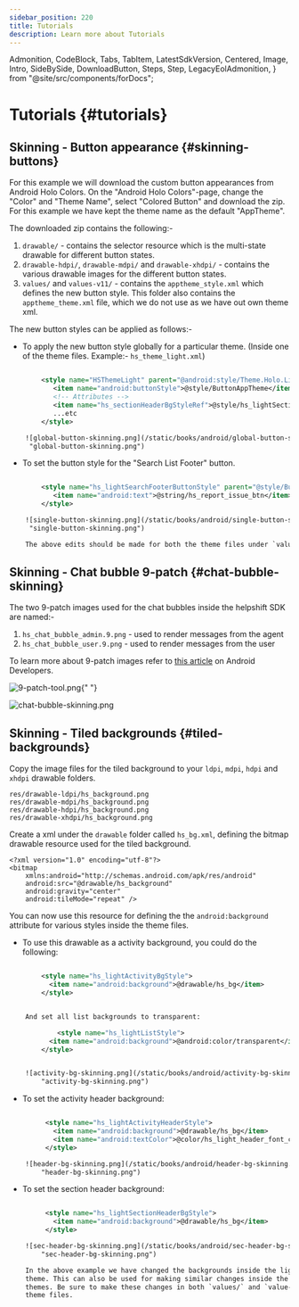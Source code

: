 ```yaml
---
sidebar_position: 220
title: Tutorials
description: Learn more about Tutorials
---
```


  Admonition,
  CodeBlock,
  Tabs,
  TabItem,
  LatestSdkVersion,
  Centered,
  Image,
  Intro,
  SideBySide,
  DownloadButton,
  Steps,
  Step,
  LegacyEolAdmonition,
} from "@site/src/components/forDocs";

<LegacyEolAdmonition />

# Tutorials {#tutorials}

## Skinning - Button appearance {#skinning-buttons}

For this example we will download the custom button appearances from
Android Holo Colors. On the "Android Holo Colors"-page, change the
"Color" and "Theme Name", select "Colored Button" and download the
zip. For this example we have kept the theme name as the default
"AppTheme".

The downloaded zip contains the following:-

1. `drawable/` - contains the selector resource which is the multi-state
   drawable for different button states.
1. `drawable-hdpi/`, `drawable-mdpi/` and `drawable-xhdpi/` - contains the
   various drawable images for the different button states.
1. `values/` and `values-v11/` - contains the `apptheme_style.xml` which
   defines the new button style. This folder also contains the
   `apptheme_theme.xml` file, which we do not use as we have out own theme
   xml.

The new button styles can be applied as follows:-

- To apply the new button style globally for a particular theme. (Inside
  one of the theme files. Example:- `hs_theme_light.xml`)

```xml

        <style name="HSThemeLight" parent="@android:style/Theme.Holo.Light.NoActionBar">
           <item name="android:buttonStyle">@style/ButtonAppTheme</item>
           <!-- Attributes -->
           <item name="hs_sectionHeaderBgStyleRef">@style/hs_lightSectionHeaderBgStyle</item>
           ...etc
        </style>

    ![global-button-skinning.png](/static/books/android/global-button-skinning.png
     "global-button-skinning.png")

```

- To set the button style for the "Search List Footer" button.

```xml

        <style name="hs_lightSearchFooterButtonStyle" parent="@style/ButtonAppTheme">
           <item name="android:text">@string/hs_report_issue_btn</item>
        </style>

    ![single-button-skinning.png](/static/books/android/single-button-skinning.png
     "single-button-skinning.png")

    The above edits should be made for both the theme files under `values/` and `values-v11/`. Similarly, these edits can be applied to dark themes in `hs_theme_dark.xml`.

```

## Skinning - Chat bubble 9-patch {#chat-bubble-skinning}

The two 9-patch images used for the chat bubbles inside the helpshift
SDK are named:-

1. `hs_chat_bubble_admin.9.png` - used to render messages from the agent
1. `hs_chat_bubble_user.9.png` - used to render messages from the user

To learn more about 9-patch images refer to
[this article](http://developer.android.com/tools/help/draw9patch.html)
on Android Developers.

<Image
  src="/static/books/android/9-patch-tool.png"
  width="full"
  alt="9-patch-tool.png"
/>{" "}

![chat-bubble-skinning.png](/static/books/android/chat-bubble-skinning.png "chat-bubble-skinning.png")

## Skinning - Tiled backgrounds {#tiled-backgrounds}

Copy the image files for the tiled background to your `ldpi`, `mdpi`, `hdpi`
and `xhdpi` drawable folders.

```
res/drawable-ldpi/hs_background.png
res/drawable-mdpi/hs_background.png
res/drawable-hdpi/hs_background.png
res/drawable-xhdpi/hs_background.png
```

Create a xml under the `drawable` folder called `hs_bg.xml`, defining
the bitmap drawable resource used for the tiled background.

```
<?xml version="1.0" encoding="utf-8"?>
<bitmap
    xmlns:android="http://schemas.android.com/apk/res/android"
    android:src="@drawable/hs_background"
    android:gravity="center"
    android:tileMode="repeat" />
```

You can now use this resource for defining the the `android:background`
attribute for various styles inside the theme files.

- To use this drawable as a activity background, you could do the
  following:

```xml

        <style name="hs_lightActivityBgStyle">
          <item name="android:background">@drawable/hs_bg</item>
        </style>


    And set all list backgrounds to transparent:

            <style name="hs_lightListStyle">
          <item name="android:background">@android:color/transparent</item>
        </style>


    ![activity-bg-skinning.png](/static/books/android/activity-bg-skinning.png
        "activity-bg-skinning.png")

```

- To set the activity header background:

```xml

         <style name="hs_lightActivityHeaderStyle">
           <item name="android:background">@drawable/hs_bg</item>
           <item name="android:textColor">@color/hs_light_header_font_color</item>
         </style>

    ![header-bg-skinning.png](/static/books/android/header-bg-skinning.png
        "header-bg-skinning.png")

```

- To set the section header background:

```xml

         <style name="hs_lightSectionHeaderBgStyle">
           <item name="android:background">@drawable/hs_bg</item>
         </style>

    ![sec-header-bg-skinning.png](/static/books/android/sec-header-bg-skinning.png
        "sec-header-bg-skinning.png")

    In the above example we have changed the backgrounds inside the light
    theme. This can also be used for making similar changes inside the dark
    themes. Be sure to make these changes in both `values/` and `value-v11/`
    theme files.
```
